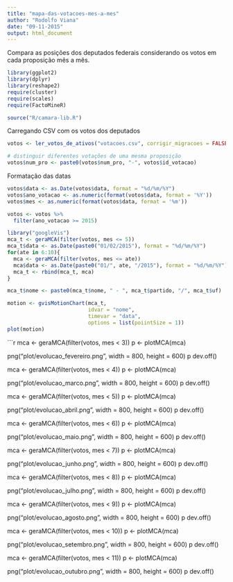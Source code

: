 ```yaml
---
title: "mapa-das-votacoes-mes-a-mes"
author: "Rodolfo Viana"
date: "09-11-2015"
output: html_document
---
```


Compara as posições dos deputados federais considerando os votos em cada proposição mês a mês. 

```r
library(ggplot2)
library(dplyr)
library(reshape2)
require(cluster)
require(scales)
require(FactoMineR)

source("R/camara-lib.R")
```

Carregando CSV com os votos dos deputados

```r
votos <- ler_votos_de_ativos("votacoes.csv", corrigir_migracoes = FALSE)

# distinguir diferentes votações de uma mesma proposição
votos$num_pro <- paste0(votos$num_pro, "-", votos$id_votacao)
```

Formatação das datas

```r
votos$data <- as.Date(votos$data, format = "%d/%m/%Y")
votos$ano_votacao <- as.numeric(format(votos$data, format = '%Y'))
votos$mes <- as.numeric(format(votos$data, format = '%m'))

votos <- votos %>%
  filter(ano_votacao >= 2015)
```

```r
library("googleVis")
mca_t <- geraMCA(filter(votos, mes <= 5))
mca_t$data <- as.Date(paste0("01/02/2015"), format = "%d/%m/%Y")
for(ate in 6:10){
  mca <- geraMCA(filter(votos, mes <= ate))
  mca$data <- as.Date(paste0("01/", ate, "/2015"), format = "%d/%m/%Y")
  mca_t <- rbind(mca_t, mca)
}

mca_t$nome <- paste0(mca_t$nome, " - ", mca_t$partido, "/", mca_t$uf)

motion <- gvisMotionChart(mca_t, 
                          idvar = "nome", 
                          timevar = "data", 
                          options = list(poiintSize = 1))
plot(motion)
```


```r
mca <- geraMCA(filter(votos, mes < 3))
p <- plotMCA(mca) 

png("plot/evolucao_fevereiro.png", width = 800, height = 600)
p
dev.off()

mca <- geraMCA(filter(votos, mes < 4))
p <- plotMCA(mca) 

png("plot/evolucao_marco.png", width = 800, height = 600)
p
dev.off()

mca <- geraMCA(filter(votos, mes < 5))
p <- plotMCA(mca) 

png("plot/evolucao_abril.png", width = 800, height = 600)
p
dev.off()

mca <- geraMCA(filter(votos, mes < 6))
p <- plotMCA(mca) 

png("plot/evolucao_maio.png", width = 800, height = 600)
p
dev.off()

mca <- geraMCA(filter(votos, mes < 7))
p <- plotMCA(mca) 

png("plot/evolucao_junho.png", width = 800, height = 600)
p
dev.off()

mca <- geraMCA(filter(votos, mes < 8))
p <- plotMCA(mca) 

png("plot/evolucao_julho.png", width = 800, height = 600)
p
dev.off()

mca <- geraMCA(filter(votos, mes < 9))
p <- plotMCA(mca) 

png("plot/evolucao_agosto.png", width = 800, height = 600)
p
dev.off()

mca <- geraMCA(filter(votos, mes < 10))
p <- plotMCA(mca)

png("plot/evolucao_setembro.png", width = 800, height = 600)
p
dev.off()

mca <- geraMCA(filter(votos, mes < 11))
p <- plotMCA(mca) 

png("plot/evolucao_outubro.png", width = 800, height = 600)
p
dev.off()
